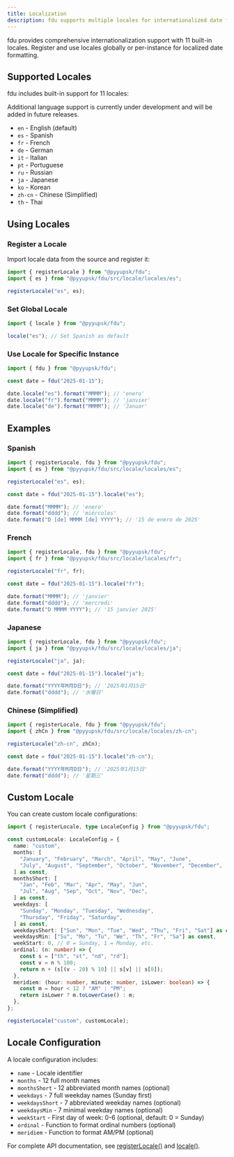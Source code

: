 ```yaml
---
title: Localization
description: fdu supports multiple locales for internationalized date formatting
---
```


fdu provides comprehensive internationalization support with 11 built-in locales. Register and use locales globally or per-instance for localized date formatting.

## Supported Locales

fdu includes built-in support for 11 locales:

<Callout type="info" title="Under Development">
  Additional language support is currently under development and will be added in future releases.
</Callout>

- `en` - English (default)
- `es` - Spanish
- `fr` - French
- `de` - German
- `it` - Italian
- `pt` - Portuguese
- `ru` - Russian
- `ja` - Japanese
- `ko` - Korean
- `zh-cn` - Chinese (Simplified)
- `th` - Thai

## Using Locales

### Register a Locale

Import locale data from the source and register it:

```typescript
import { registerLocale } from "@pyyupsk/fdu";
import { es } from "@pyyupsk/fdu/src/locale/locales/es";

registerLocale("es", es);
```

### Set Global Locale

```typescript
import { locale } from "@pyyupsk/fdu";

locale("es"); // Set Spanish as default
```

### Use Locale for Specific Instance

```typescript
import { fdu } from "@pyyupsk/fdu";

const date = fdu("2025-01-15");

date.locale("es").format("MMMM"); // 'enero'
date.locale("fr").format("MMMM"); // 'janvier'
date.locale("de").format("MMMM"); // 'Januar'
```

## Examples

### Spanish

```typescript
import { registerLocale, fdu } from "@pyyupsk/fdu";
import { es } from "@pyyupsk/fdu/src/locale/locales/es";

registerLocale("es", es);

const date = fdu("2025-01-15").locale("es");

date.format("MMMM"); // 'enero'
date.format("dddd"); // 'miércoles'
date.format("D [de] MMMM [de] YYYY"); // '15 de enero de 2025'
```

### French

```typescript
import { registerLocale, fdu } from "@pyyupsk/fdu";
import { fr } from "@pyyupsk/fdu/src/locale/locales/fr";

registerLocale("fr", fr);

const date = fdu("2025-01-15").locale("fr");

date.format("MMMM"); // 'janvier'
date.format("dddd"); // 'mercredi'
date.format("D MMMM YYYY"); // '15 janvier 2025'
```

### Japanese

```typescript
import { registerLocale, fdu } from "@pyyupsk/fdu";
import { ja } from "@pyyupsk/fdu/src/locale/locales/ja";

registerLocale("ja", ja);

const date = fdu("2025-01-15").locale("ja");

date.format("YYYY年M月D日"); // '2025年1月15日'
date.format("dddd"); // '水曜日'
```

### Chinese (Simplified)

```typescript
import { registerLocale, fdu } from "@pyyupsk/fdu";
import { zhCn } from "@pyyupsk/fdu/src/locale/locales/zh-cn";

registerLocale("zh-cn", zhCn);

const date = fdu("2025-01-15").locale("zh-cn");

date.format("YYYY年M月D日"); // '2025年1月15日'
date.format("dddd"); // '星期三'
```

## Custom Locale

You can create custom locale configurations:

```typescript
import { registerLocale, type LocaleConfig } from "@pyyupsk/fdu";

const customLocale: LocaleConfig = {
  name: "custom",
  months: [
    "January", "February", "March", "April", "May", "June",
    "July", "August", "September", "October", "November", "December",
  ] as const,
  monthsShort: [
    "Jan", "Feb", "Mar", "Apr", "May", "Jun",
    "Jul", "Aug", "Sep", "Oct", "Nov", "Dec",
  ] as const,
  weekdays: [
    "Sunday", "Monday", "Tuesday", "Wednesday",
    "Thursday", "Friday", "Saturday",
  ] as const,
  weekdaysShort: ["Sun", "Mon", "Tue", "Wed", "Thu", "Fri", "Sat"] as const,
  weekdaysMin: ["Su", "Mo", "Tu", "We", "Th", "Fr", "Sa"] as const,
  weekStart: 0, // 0 = Sunday, 1 = Monday, etc.
  ordinal: (n: number) => {
    const s = ["th", "st", "nd", "rd"];
    const v = n % 100;
    return n + (s[(v - 20) % 10] || s[v] || s[0]);
  },
  meridiem: (hour: number, minute: number, isLower: boolean) => {
    const m = hour < 12 ? "AM" : "PM";
    return isLower ? m.toLowerCase() : m;
  },
};

registerLocale("custom", customLocale);
```

## Locale Configuration

A locale configuration includes:

- `name` - Locale identifier
- `months` - 12 full month names
- `monthsShort` - 12 abbreviated month names (optional)
- `weekdays` - 7 full weekday names (Sunday first)
- `weekdaysShort` - 7 abbreviated weekday names (optional)
- `weekdaysMin` - 7 minimal weekday names (optional)
- `weekStart` - First day of week: 0-6 (optional, default: 0 = Sunday)
- `ordinal` - Function to format ordinal numbers (optional)
- `meridiem` - Function to format AM/PM (optional)

For complete API documentation, see [registerLocale()](/docs/api-locale/register-locale) and [locale()](/docs/api-locale/locale).

